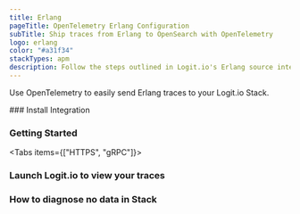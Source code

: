 ```yaml
---
title: Erlang
pageTitle: OpenTelemetry Erlang Configuration
subTitle: Ship traces from Erlang to OpenSearch with OpenTelemetry
logo: erlang
color: "#a31f34"
stackTypes: apm
description: Follow the steps outlined in Logit.io's Erlang source integrations to ship traces from Erlang to OpenSearch with OpenTelemetry.
---
```


Use OpenTelemetry to easily send Erlang traces to your Logit.io Stack.

<Steps>
  ### Install Integration
  <InstallIntegration/>

  ### Getting Started

  <Tabs items={["HTTPS", "gRPC"]}>
  
  <Tab>
    <ErlangOtlpExporterSettings protocol="http_protobuf" port="@opentelemetry.httpsPort" />
  </Tab>

  <Tab>
    <ErlangOtlpExporterSettings protocol="grpc" port="@opentelemetry.grpcPort" />
  </Tab>

  </Tabs>

  ### Launch Logit.io to view your traces

  <LaunchStack utmMedium="apm" utmCampaign="erlang" source="apm_erlang_grpc" />

  ### How to diagnose no data in Stack

  <DiagnoseNoData />
</Steps>